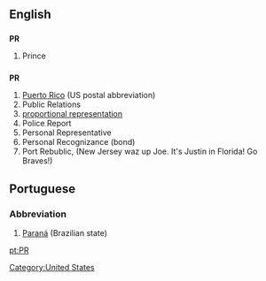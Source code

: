 ==English==
[[Category:United States]]
==={{abbreviation}}===
'''PR'''

#Prince

==={{initialism}}===
'''PR'''

#[[Puerto Rico]] (US postal abbreviation)
#Public Relations
#[[proportional representation]]
#Police Report
#Personal Representative
#Personal Recognizance (bond)
#Port Rebublic, (New Jersey waz up Joe. It's Justin in Florida! Go Braves!)

==Portuguese==
===Abbreviation===
#[[Paraná]] (Brazilian state)

[[pt:PR]]